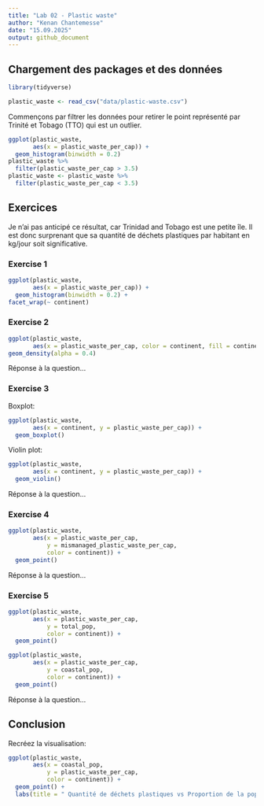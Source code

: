 ```yaml
---
title: "Lab 02 - Plastic waste"
author: "Kenan Chantemesse"
date: "15.09.2025"
output: github_document
---
```


## Chargement des packages et des données

```r
library(tidyverse) 
```

```r
plastic_waste <- read_csv("data/plastic-waste.csv")
```

Commençons par filtrer les données pour retirer le point représenté par Trinité et Tobago (TTO) qui est un outlier.

```r
ggplot(plastic_waste, 
       aes(x = plastic_waste_per_cap)) +
  geom_histogram(binwidth = 0.2)
plastic_waste %>%
  filter(plastic_waste_per_cap > 3.5)
plastic_waste <- plastic_waste %>%
  filter(plastic_waste_per_cap < 3.5)
```


## Exercices

Je n'ai pas anticipé ce résultat, car Trinidad and Tobago est une petite île. Il est donc surprenant que sa quantité de déchets plastiques par habitant en kg/jour soit significative. 

### Exercise 1

```r
ggplot(plastic_waste,
       aes(x = plastic_waste_per_cap)) +
  geom_histogram(binwidth = 0.2) +
facet_wrap(~ continent)
```

### Exercise 2

```r
ggplot(plastic_waste,
       aes(x = plastic_waste_per_cap, color = continent, fill = continent)) +
geom_density(alpha = 0.4)
```

Réponse à la question...

### Exercise 3

Boxplot:

```r
ggplot(plastic_waste,
       aes(x = continent, y = plastic_waste_per_cap)) +
  geom_boxplot()
```

Violin plot:

```r
ggplot(plastic_waste,
       aes(x = continent, y = plastic_waste_per_cap)) +
  geom_violin()
```

Réponse à la question...

### Exercise 4


```r
ggplot(plastic_waste, 
       aes(x = plastic_waste_per_cap, 
           y = mismanaged_plastic_waste_per_cap,
           color = continent)) +
  geom_point()
```

Réponse à la question...

### Exercise 5


```r
ggplot(plastic_waste, 
       aes(x = plastic_waste_per_cap, 
           y = total_pop,
           color = continent)) +
  geom_point()
```

```r
ggplot(plastic_waste, 
       aes(x = plastic_waste_per_cap, 
           y = coastal_pop,
           color = continent)) +
  geom_point()
```

Réponse à la question...

## Conclusion

Recréez la visualisation:

```r
ggplot(plastic_waste, 
       aes(x = coastal_pop, 
           y = plastic_waste_per_cap,
           color = continent)) +
  geom_point() +
  labs(title = " Quantité de déchets plastiques vs Proportion de la population côtière ", subtitle = " Selon le continent ", x = "Proportion de la population côtière (Coastal / total population)", y = "Nombre de déchets plastiques par habitant" )
```
